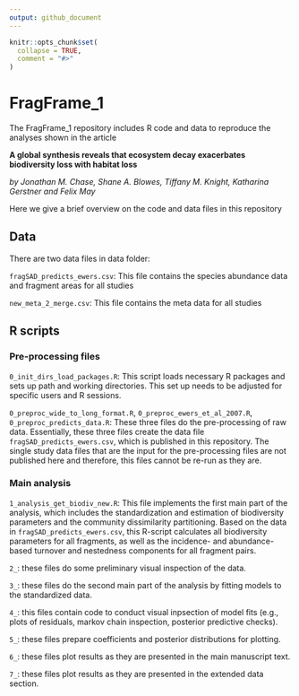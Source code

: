 ```yaml
---
output: github_document
---
```


<!-- README.md is generated from README.Rmd. Please edit that file -->

```r
knitr::opts_chunk$set(
  collapse = TRUE,
  comment = "#>"
)
```
# FragFrame_1

<!-- badges: start -->
<!-- badges: end -->

The FragFrame_1 repository includes R code and data to reproduce the analyses shown in the article 

**A global synthesis reveals that ecosystem decay exacerbates biodiversity loss with habitat loss**

*by Jonathan M. Chase, Shane A. Blowes, Tiffany M. Knight, Katharina Gerstner and Felix May*

Here we give a brief overview on the code and data files in this repository

## Data

There are two data files in data folder:

`fragSAD_predicts_ewers.csv`: This file contains the species abundance data and fragment areas for all studies

`new_meta_2_merge.csv`: This file contains the meta data for all studies

## R scripts

### Pre-processing files

`0_init_dirs_load_packages.R`: This script loads necessary R packages and sets up path and working directories.
This set up needs to be adjusted for specific users and R sessions. 

`0_preproc_wide_to_long_format.R`, `0_preproc_ewers_et_al_2007.R`, `0_preproc_predicts_data.R`: These three files do the pre-processing
of raw data. Essentially, these three files create the data file `fragSAD_predicts_ewers.csv`, which is published in this repository.
The single study data files that are the input for the pre-processing files are not published here and therefore, this files cannot
be re-run as they are.

### Main analysis

`1_analysis_get_biodiv_new.R`: This file implements the first main part of the analysis, which includes the standardization and estimation of biodiversity parameters and the community dissimilarity partitioning. Based on the data in `fragSAD_predicts_ewers.csv`, this R-script calculates
all biodiversity parameters for all fragments, as well as the incidence- and abundance-based turnover and nestedness components for all fragment pairs.

`2_`: these files do some preliminary visual inspection of the data. 

`3_`: these files do the second main part of the analysis by fitting models to the standardized data.

`4_`: this files contain code to conduct visual inpsection of model fits (e.g., plots of residuals, markov chain inspection, posterior predictive checks).

`5_`: these files prepare coefficients and posterior distributions for plotting.

`6_`: these files plot results as they are presented in the main manuscript text.

`7_`: these files plot results as they are presented in the extended data section.

